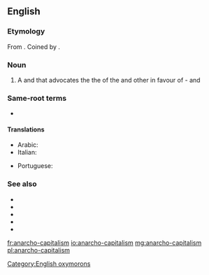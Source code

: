 ==English==
===Etymology===
From {{prefix|anarcho|capitalism|lang=en}}. Coined by {{w|Murray Rothbard}}.

===Noun===
{{wikipedia}}
{{wikiquote}}
{{en-noun|head=[[anarcho-]][[capitalism]]|-}}
# {{label|en|politics|economy}} A {{l/en|political}} and {{l/en|economic}} {{l/en|philosophy}} that advocates the the {{l/en|elimination}} of the {{l/en|state}} and other {{l/en|coercitive}} {{l/en|institutions}} in favour of {{l/en|individual}} {{l/en|self}}-{{l/en|ownership}} and {{l/en|free market}} 

===Same-root terms===
*{{l/en|anarcho-capitalist}}

====Translations====
{{trans-top|philosophy that advocates the elimination of the state and a self-regulating free market}}
* Arabic: {{t|ar|لاسلطوية رأسمالية}}
* Italian: {{t|it|anarcocapitalismo|m}}
{{trans-mid}}
* Portuguese: {{t|pt|anarcocapitalismo|m}}
{{trans-bottom}}

===See also===
* {{l/en|agorism}}
* {{l/en|anarcho-individualism}}
* {{l/en|libertarianism}}
* {{l/en|Rothbardian}}
* {{l/en|voluntaryism}}

[[Category:English oxymorons]]

[[fr:anarcho-capitalism]]
[[io:anarcho-capitalism]]
[[mg:anarcho-capitalism]]
[[pl:anarcho-capitalism]]